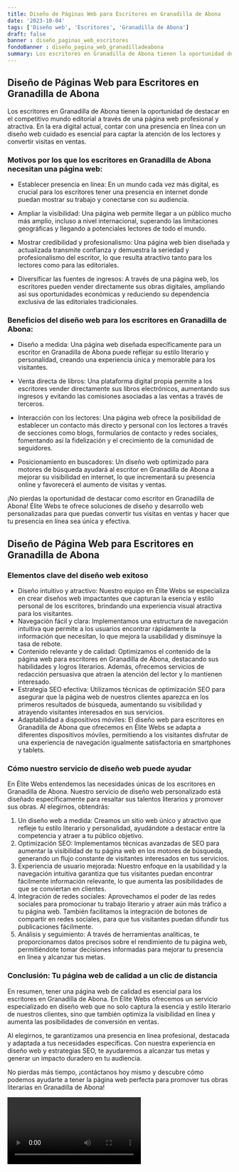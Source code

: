 ```yaml
---
title: Diseño de Páginas Web para Escritores en Granadilla de Abona
date: '2023-10-04'
tags: ['Diseño web', 'Escritores', 'Granadilla de Abona']
draft: false
banner : diseño_paginas_web_escritores
fondoBanner : diseño_pagina_web_granadilladeabona
summary: Los escritores en Granadilla de Abona tienen la oportunidad de destacar en el competitivo mundo editorial a través de una página web profesional y atractiva. En la era digital actual, contar con una presencia en línea con un diseño web cuidado es esencial para captar la atención de los lectores y convertir visitas en ventas.
---
```


## Diseño de Páginas Web para Escritores en Granadilla de Abona

Los escritores en Granadilla de Abona tienen la oportunidad de destacar en el competitivo mundo editorial a través de una página web profesional y atractiva. En la era digital actual, contar con una presencia en línea con un diseño web cuidado es esencial para captar la atención de los lectores y convertir visitas en ventas.

### Motivos por los que los escritores en Granadilla de Abona necesitan una página web:

- Establecer presencia en línea: En un mundo cada vez más digital, es crucial para los escritores tener una presencia en internet donde puedan mostrar su trabajo y conectarse con su audiencia.

- Ampliar la visibilidad: Una página web permite llegar a un público mucho más amplio, incluso a nivel internacional, superando las limitaciones geográficas y llegando a potenciales lectores de todo el mundo.

- Mostrar credibilidad y profesionalismo: Una página web bien diseñada y actualizada transmite confianza y demuestra la seriedad y profesionalismo del escritor, lo que resulta atractivo tanto para los lectores como para las editoriales.

- Diversificar las fuentes de ingresos: A través de una página web, los escritores pueden vender directamente sus obras digitales, ampliando así sus oportunidades económicas y reduciendo su dependencia exclusiva de las editoriales tradicionales.

### Beneficios del diseño web para los escritores en Granadilla de Abona:

- Diseño a medida: Una página web diseñada específicamente para un escritor en Granadilla de Abona puede reflejar su estilo literario y personalidad, creando una experiencia única y memorable para los visitantes.

- Venta directa de libros: Una plataforma digital propia permite a los escritores vender directamente sus libros electrónicos, aumentando sus ingresos y evitando las comisiones asociadas a las ventas a través de terceros.

- Interacción con los lectores: Una página web ofrece la posibilidad de establecer un contacto más directo y personal con los lectores a través de secciones como blogs, formularios de contacto y redes sociales, fomentando así la fidelización y el crecimiento de la comunidad de seguidores.

- Posicionamiento en buscadores: Un diseño web optimizado para motores de búsqueda ayudará al escritor en Granadilla de Abona a mejorar su visibilidad en internet, lo que incrementará su presencia online y favorecerá el aumento de visitas y ventas.

¡No pierdas la oportunidad de destacar como escritor en Granadilla de Abona! Élite Webs te ofrece soluciones de diseño y desarrollo web personalizadas para que puedas convertir tus visitas en ventas y hacer que tu presencia en línea sea única y efectiva.

<GifSeo />

<Cta />

## Diseño de Página Web para Escritores en Granadilla de Abona

### Elementos clave del diseño web exitoso

- Diseño intuitivo y atractivo: Nuestro equipo en Élite Webs se especializa en crear diseños web impactantes que capturan la esencia y estilo personal de los escritores, brindando una experiencia visual atractiva para los visitantes.
- Navegación fácil y clara: Implementamos una estructura de navegación intuitiva que permite a los usuarios encontrar rápidamente la información que necesitan, lo que mejora la usabilidad y disminuye la tasa de rebote.
- Contenido relevante y de calidad: Optimizamos el contenido de la página web para escritores en Granadilla de Abona, destacando sus habilidades y logros literarios. Además, ofrecemos servicios de redacción persuasiva que atraen la atención del lector y lo mantienen interesado.
- Estrategia SEO efectiva: Utilizamos técnicas de optimización SEO para asegurar que la página web de nuestros clientes aparezca en los primeros resultados de búsqueda, aumentando su visibilidad y atrayendo visitantes interesados en sus servicios.
- Adaptabilidad a dispositivos móviles: El diseño web para escritores en Granadilla de Abona que ofrecemos en Élite Webs se adapta a diferentes dispositivos móviles, permitiendo a los visitantes disfrutar de una experiencia de navegación igualmente satisfactoria en smartphones y tablets.

### Cómo nuestro servicio de diseño web puede ayudar

En Élite Webs entendemos las necesidades únicas de los escritores en Granadilla de Abona. Nuestro servicio de diseño web personalizado está diseñado específicamente para resaltar sus talentos literarios y promover sus obras. Al elegirnos, obtendrás:

1. Un diseño web a medida: Creamos un sitio web único y atractivo que refleje tu estilo literario y personalidad, ayudándote a destacar entre la competencia y atraer a tu público objetivo.
2. Optimización SEO: Implementamos técnicas avanzadas de SEO para aumentar la visibilidad de tu página web en los motores de búsqueda, generando un flujo constante de visitantes interesados en tus servicios.
3. Experiencia de usuario mejorada: Nuestro enfoque en la usabilidad y la navegación intuitiva garantiza que tus visitantes puedan encontrar fácilmente información relevante, lo que aumenta las posibilidades de que se conviertan en clientes.
4. Integración de redes sociales: Aprovechamos el poder de las redes sociales para promocionar tu trabajo literario y atraer aún más tráfico a tu página web. También facilitamos la integración de botones de compartir en redes sociales, para que tus visitantes puedan difundir tus publicaciones fácilmente.
5. Análisis y seguimiento: A través de herramientas analíticas, te proporcionamos datos precisos sobre el rendimiento de tu página web, permitiéndote tomar decisiones informadas para mejorar tu presencia en línea y alcanzar tus metas.

### Conclusión: Tu página web de calidad a un clic de distancia

En resumen, tener una página web de calidad es esencial para los escritores en Granadilla de Abona. En Élite Webs ofrecemos un servicio especializado en diseño web que no solo captura la esencia y estilo literario de nuestros clientes, sino que también optimiza la visibilidad en línea y aumenta las posibilidades de conversión en ventas.

Al elegirnos, te garantizamos una presencia en línea profesional, destacada y adaptada a tus necesidades específicas. Con nuestra experiencia en diseño web y estrategias SEO, te ayudaremos a alcanzar tus metas y generar un impacto duradero en tu audiencia.

No pierdas más tiempo, ¡contáctanos hoy mismo y descubre cómo podemos ayudarte a tener la página web perfecta para promover tus obras literarias en Granadilla de Abona!

<Video />

<CtaBot job='Escritores' city='Granadilla de Abona'/>

<Gmaps query='Granadilla de Abona+españa+maps' />